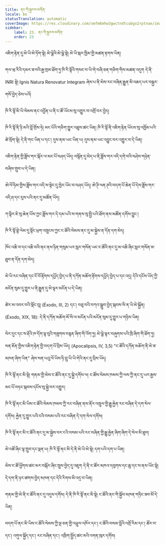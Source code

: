 ```yaml
---
title: ནང་གི་སྐྱབས་མགོན་
locale: bo
statusTranslation: automatic
coverImage: https://res.cloudinary.com/xmfm6mhw3gwctndtcubgx2rptnae/image/upload/v1741354419/small_cover_la_gran_rebelion_28716e29d2.webp
sidebar:
    label: 23. ནང་གི་སྐྱབས་མགོན་
    order: 23
---
```

འཇིག་རྟེན་དུ་མེ་ཡི་མེ་ཏོག་སྟེ། མེ་ལྕེའི་མེ་ལྕེ་སྟེ། མེ་ཡི་སྐར་ཁྱིམ་གྱི་མཚན་རྟགས་ཡིན།

གལ་ཝ་རིའི་དམར་ཟ་བའི་རྒྱ་གྲམ་ཐོག་ཏུ་ཁི་རི་སྟོའི་གསང་བ་ཡི་གེ་བཞི་ཅན་གཅིག་གིས་མཚན་འདུག དེ་ནི་ INRI སྟེ། Ignis Natura Renovatur Integram ཞེས་པ་ནི་མེས་རང་བཞིན་རྒྱུན་མི་འཆད་པར་བསྐྱར་གསོ་བྱེད་ཅེས་པའོ།

ཁི་རི་སྟོ་མི་ཡི་སེམས་ནང་འབྱོན་པ་ནི་ང་ཚོ་ཡོངས་སུ་འགྱུར་བ་འགྲོ་བར་བྱེད།

ཁི་རི་སྟོ་ནི་ཉི་མའི་བློ་གྲོས་ཏེ། མང་པོའི་གཅིག་གྱུར་འཐུས་ཚང་ཡིན། ཁི་རི་སྟོ་ནི་འཇིག་རྟེན་ཡོངས་སུ་འཁྱོམ་པའི་ཚེ་སྲོག་སྟེ། དེ་ནི་གང་ཡིན་པ་དང་། དུས་ནམ་ཡང་ཡིན་པ། དུས་ནམ་ཡང་འབྱུང་བར་འགྱུར་བ་དེ་ཡིན།

འཇིག་རྟེན་གྱི་ཟློས་གར་སྐོར་ལ་མང་པོ་བཤད་ཡོད། བསྙོན་དུ་མེད་པ་ནི་ཟློས་གར་འདི་དགེ་བའི་བཤེས་གཉེན་བཞིས་གྲུབ་པ་དེ་ཡིན།

ཨེ་ལོ་ཧིམ་གྱིས་ཟློས་གར་འདི་ས་སྟེང་དུ་ཁྱེར་ཡོང་བ་བཤད་ཡོད། ཨེ་ཊི་ལན་ཊའི་བདག་པོ་ཆེན་པོ་དེས་ཟློས་གར་འདི་ཤ་དང་རུས་པའི་ནང་དུ་མཚོན་ཡོད།

ཀ་བྷིར་ཇེ་སུ་ཆེན་པོས་ཀྱང་ཟློས་གར་དེ་དམ་པའི་ས་གནས་སུ་སྤྱི་པའི་ཐོག་ནས་མཚོན་དགོས་བྱུང་།

ཁི་རི་སྟོ་བྷེ་ལེམ་དུ་སྟོང་ཕྲག་འཁྲུངས་ཀྱང་ང་ཚོའི་སེམས་ནང་དུ་མ་སྐྱེས་ན་དོན་དག་མེད།

ཁོང་འཆི་བ་དང་འཆི་བའི་ནང་ནས་ཉིན་གསུམ་པར་སླར་གསོན་ཡང་ང་ཚོའི་ནང་དུ་མ་འཆི་ཞིང་སླར་གསོན་མ་ཐུབ་ན་དོན་དག་མེད།

མེ་ཡི་རང་བཞིན་དང་ངོ་བོ་རྟོགས་དཔྱོད་བྱེད་པ་ནི་དཀོན་མཆོག་རྟོགས་དཔྱོད་བྱེད་པ་དང་འདྲ། དེའི་དངོས་ཡོད་ཀྱི་མངོན་སུམ་དུ་གྱུར་པ་ནི་རྒྱུན་དུ་མེ་ལྟར་མངོན་པ་དེ་ཡིན།

ཚེར་མ་འབར་བའི་སྡོང་བུ། (Éxodo, III, 2) དང་། བཅུ་བའི་བཀའ་སྒྲུབ་བྱེད་སྐབས་སི་ན་ཡི་མེ་སྐྱོན། (Éxodo, XIX, 18): དེ་ནི་དཀོན་མཆོག་མོ་སི་ལ་མངོན་པའི་མངོན་སུམ་དུ་གྱུར་པ་གཉིས་ཡིན།

སེར་དུང་དང་ས་རྡོའི་ཁ་དོག་ལྟ་བུའི་གཟུགས་བརྙན་ཞིག་གི་འོག་ཏུ། མེ་ལྕེ་ལྟར་བཞུགས་པའི་ཁྲི་ཞིག་གི་ཐོག་ཏུ། སན་ཇོན་གྱིས་འཇིག་རྟེན་གྱི་བདག་པོ་བྲིས་ཡོད། (Apocalipsis, IV, 3,5) "ང་ཚོའི་དཀོན་མཆོག་ནི་མེ་ཟ་མཁན་ཞིག་ཡིན" ཞེས་སན་པའུ་ལོ་ཡིས་ཧི་བྲུ་ཡི་ཡི་གེའི་ནང་དུ་བྲིས་ཡོད།

ཁི་རི་སྟོ་ནང་མི་སྟེ། གནམ་གྱི་མེས་ང་ཚོའི་ནང་དུ་སྐྱེ་དགོས་ལ། ང་ཚོས་སེམས་ཁམས་ཀྱི་ལས་ཀྱི་ནང་དུ་ཡར་རྒྱས་མང་པོ་བཏང་སྐབས་དངོས་སུ་སྐྱེ་བར་འགྱུར།

ཁི་རི་སྟོ་ནང་མི་ཡིས་ང་ཚོའི་སེམས་ཁམས་ཀྱི་རང་བཞིན་ནས་ནོར་འཁྲུལ་གྱི་རྒྱུ་རྐྱེན་རང་བཞིན་དེ་དག་སེལ་དགོས། རྐྱེན་དུ་གྱུར་པའི་ངའི་བསམ་པའི་རང་བཞིན་དེ་དག་སེལ་དགོས།

ཁི་རི་སྟོ་ནང་མི་ང་ཚོའི་ནང་དུ་མ་སྐྱེས་བར་ངའི་བསམ་པའི་རང་བཞིན་གྱི་རྒྱུ་རྐྱེན་ཞིག་ཞིག་དེ་སེལ་མི་ཐུབ།

མེ་འཚོ་ཞིང་ལྟ་གྲུབ་དང་ལྡན་པ། ཁི་རི་སྟོ་ནང་མི་དེ་ནི་མེ་ཡི་མེ་སྟེ། དག་པའི་དག་པ་ཡིན།

མེས་ང་ཚོ་ཕྱོགས་ཚང་མར་བསྐོར་ཞིང་ཁྲུས་བྱེད་དུ་འཇུག དེ་ནི་ང་ཚོར་མཁའ་དབུགས་དང་ཆུ་དང་ས་ནས་ཡོང་སྟེ། དེ་དག་ནི་ཉར་ཚགས་བྱེད་མཁན་དང་དེའི་རིགས་མི་འདྲ་བ་ཡིན།

གནམ་གྱི་མེ་ནི་ང་ཚོའི་ནང་དུ་འདུས་དགོས། དེ་ནི་ཁི་རི་སྟོ་ནང་མི་སྟེ། ང་ཚོའི་ནང་གི་སྐྱོབ་མཁན་གཏིང་ཟབ་མོ་དེ་ཡིན།

བདག་པོ་ནང་མི་ཡིས་ང་ཚོའི་སེམས་ཀྱི་ལྔ་ཅན་གྱི་འཕྲུལ་འཁོར་དང་། ང་ཚོའི་བསམ་བློའི་འགྲོ་རིམ་དང་། ཚོར་བ་དང་། འགུལ་སྐྱོད་དང་། རང་བཞིན་དང་། འཁྲིག་སྤྱོད་ཚང་མའི་འགན་ཁུར་དགོས།
